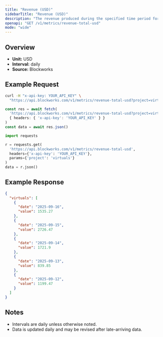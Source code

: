 ```yaml
---
title: "Revenue (USD)"
sidebarTitle: "Revenue (USD)"
description: "The revenue produced during the specified time period for given project."
openapi: "GET /v1/metrics/revenue-total-usd"
mode: "wide"
---
```


## Overview

- **Unit:** USD
- **Interval:** daily
- **Source:** Blockworks

## Example Request

<CodeGroup>

```bash cURL
curl -H "x-api-key: YOUR_API_KEY" \
  "https://api.blockworks.com/v1/metrics/revenue-total-usd?project=virtuals"
```

```typescript TypeScript
const res = await fetch(
  'https://api.blockworks.com/v1/metrics/revenue-total-usd?project=virtuals',
  { headers: { 'x-api-key': 'YOUR_API_KEY' } }
)
const data = await res.json()
```

```python Python
import requests

r = requests.get(
  'https://api.blockworks.com/v1/metrics/revenue-total-usd',
  headers={'x-api-key': 'YOUR_API_KEY'},
  params={'project': 'virtuals'}
)
data = r.json()
```

</CodeGroup>

## Example Response

```json
{
  "virtuals": [
    {
      "date": "2025-09-16",
      "value": 1535.27
    },
    {
      "date": "2025-09-15",
      "value": 2726.47
    },
    {
      "date": "2025-09-14",
      "value": 1721.9
    },
    {
      "date": "2025-09-13",
      "value": 839.85
    },
    {
      "date": "2025-09-12",
      "value": 1199.47
    }
  ]
}
```

## Notes
- Intervals are daily unless otherwise noted.
- Data is updated daily and may be revised after late-arriving data.